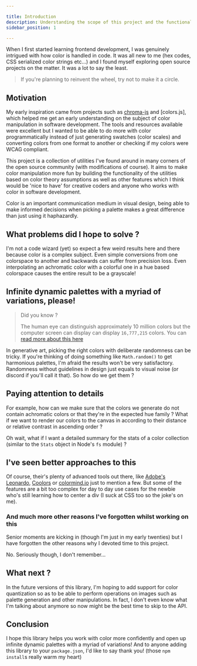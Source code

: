 ```yaml
---

title: Introduction
description: Understanding the scope of this project and the functionality it aims to provide.
sidebar_position: 1

---
```



When I first started learning frontend development, I was genuinely intrigued with how color is handled in code. It was all new to me (hex codes, CSS serialized color strings etc...) and I found myself exploring open source projects on the matter. It was a lot to say the least.

> If you're planning to reinvent the wheel, try not to make it a circle.


## Motivation

My early inspiration came from projects such as [chroma-js]() and [colors.js], which helped me get an early understanding on the subject of color manipulation in software development. The tools and resources available were excellent but I wanted to be able to do more with color programmatically instead of just generating swatches (color scales) and converting colors from one format to another or checking if my colors were WCAG compliant.

This project is a collection of utilities I've found around in many corners of the open source community (with modifications of course). It aims to make color manipulation more fun by building the functionality of the utilities based on color theory assumptions as well as other features which I think would be 'nice to have' for creative coders and anyone who works with color in software development.

Color is an important communication medium in visual design, being able to make informed decisions when picking a palette makes a great difference than just using it haphazardly.

## What problems did I hope to solve ?

I'm not a code wizard (yet) so expect a few weird results here and there because color is a complex subject. Even simple conversions from one colorspace to another and backwards can suffer from precision loss. Even interpolating an achromatic color with a colorful one in a hue based colorspace causes the entire result to be a grayscale!

## Infinite dynamic palettes with a myriad of variations, please!


> Did you know ?
> 
> The human eye can distinguish approximately 10 million colors but the computer screen can display can display `16,777,215` colors. You can [read more about this here](https://stackoverflow.com/questions/29851873/convert-a-number-between-1-and-16777215-to-a-colour-value) 
>

In generative art, picking the right colors with deliberate randomness can be tricky. If you're thinking of doing something like `Math.random()` to get harmonious palettes, I'm afraid the results won't be very satisfactory. Randomness without guidelines in design just equals to visual noise (or discord if you'll call it that). So how do we get them ?

## Paying attention to details

For example, how can we make sure that the colors we generate do not contain achromatic colors or that they're in the expected hue family ? What if we want to render our colors to the canvas in according to their distance or relative contrast in ascending order ?

Oh wait, what if I want a detailed summary for the stats of a color collection (similar to the `Stats` object in Node's `fs` module) ?

## I've seen better approaches to this

Of course, their's plenty of advanced tools out there, like [Adobe's Leonardo](), [Coolors]() or [colormind.io]() just to mention a few. But some of the features are a bit too complex for day to day use cases for the newbie who's still learning how to center a div (I suck at CSS too so the joke's on me).


### And much more other reasons I've forgotten whilst working on this

Senior moments are kicking in (though I'm just in my early twenties) but I have forgotten the other reasons why I devoted time to this project. 

No. Seriously though, I don't remember...


## What next ?

In the future versions of this library, I'm hoping to add support for color quantization so as to be able to perform operations on images such as palette generation and other manipulations. In fact, I don't even know what I'm talking about anymore so now might be the best time to skip to the API.

## Conclusion

I hope this library helps you work with color more confidently and open up infinite dynamic palettes with a myriad of variations! And to anyone adding this library to your `package.json`, I'd like to say thank you! (those `npm install`s really warm my heart)

